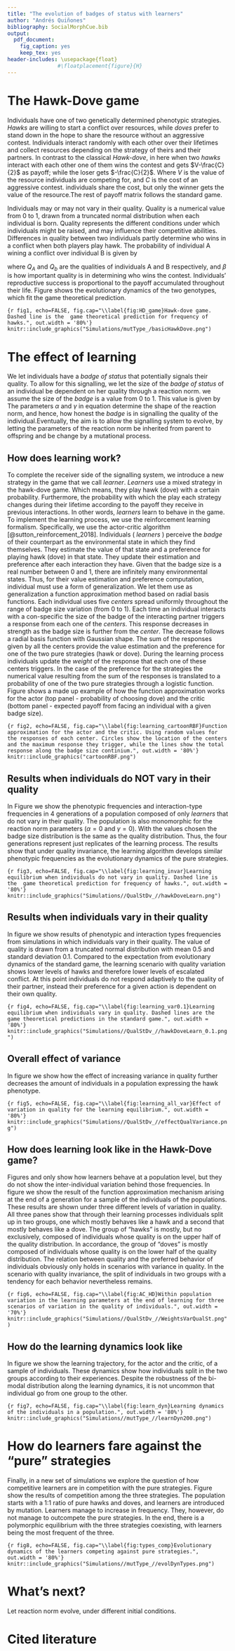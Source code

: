 ```yaml
---
title: "The evolution of badges of status with learners"
author: "Andrés Quiñones"
bibliography: SocialMorphCue.bib
output: 
  pdf_document: 
    fig_caption: yes
    keep_tex: yes
header-includes: \usepackage{float}
                #\floatplacement{figure}{H}
---
```


# The Hawk-Dove game

Individuals have one of two genetically determined phenotypic strategies. _Hawks_ are willing to start a conflict over resources, while _doves_ prefer to stand down in the hope to share the resource without an aggressive contest. Individuals interact randomly with each other over their lifetimes and collect resources depending on the strategy of theirs and their partners. In contrast to the classical _Hawk-dove_, in here when two _hawks_ interact with each other one of them wins the contest and gets $V-\frac{C}{2}$ as payoff; while the loser gets $-\frac{C}{2}$. Where $V$ is the value of the resource individuals are competing for, and $C$ is the cost of an aggressive contest. individuals share the cost, but only the winner gets the value of the resource.The rest of payoff matrix follows the standard game.

Individuals may or may not vary in their quality. Quality is a numerical value from 0 to 1, drawn from a truncated normal distribution when each individual is born. Quality represents the different conditions under which individuals might be raised, and may influence their competitive abilities. Differences in quality between two individuals partly determine who wins in a conflict when both players play hawk. The probability of individual A wining a conflict over individual B is given by

\begin{equation}
p(A)=\frac{1}{1+e^{-\beta(Q_A-Q_B)}},
\end{equation}

where $Q_A$ and $Q_b$ are the qualities of individuals A and B respectively, and $\beta$ is how important quality is in determining who wins the contest. 
Individuals' reproductive success is proportional to the payoff accumulated
throughout their life. Figure \ref{fig:HD_game} shows the evolutionary dynamics 
of  the two genotypes, which fit the game theoretical prediction.


```{r fig1, echo=FALSE, fig.cap="\\label{fig:HD_game}Hawk-dove game. Dashed line is the  game theoretical prediction for frequency of hawks.", out.width = '80%'}
knitr::include_graphics("Simulations/mutType_/basicHawkDove.png")
```


# The effect of learning 

We let individuals have a _badge of status_ that potentially signals their 
quality. To allow for this signalling, we let the size of the _badge of status_ 
of an individual be dependent on her quality through a reaction norm. we assume the size of the _badge_ is a value from 0 to 1. This value is given by
\begin{equation}
s_i = \frac{1}{1+e^{-(\alpha_i+\gamma_iQ_i)}}
\label{eq:react_norm}
\end{equation}
The parameters $\alpha$ and $\gamma$ in equation \ref{eq:react_norm} determine 
the shape of the reaction norm, and hence, how honest the _badge_ is in 
signalling the quality of the individual.Eventually, the aim is to allow the 
signalling system to evolve, by letting the parameters of the reaction norm be inherited from parent to offspring and be change by a mutational process.

## How does learning work?

To complete the receiver side of the signalling system, we introduce a new 
strategy in the game that we call _learner_. _Learners_ use a mixed strategy in 
the hawk-dove game. Which means, they play hawk (dove) with a certain probability.
Furthermore, the probability with which the play each strategy changes during their lifetime according to the payoff they receive in previous interactions. In other words, _learners_ learn to behave in the game. To implement the learning
process, we use the reinforcement learning formalism. Specifically, we use the actor-critic algorithm [@sutton_reinforcement_2018]. Individuals ( _learners_ ) perceive the _badge_ of their counterpart as the environmental state in which they find themselves. They estimate the value of that state and a preference for playing hawk (dove) in that state. They update their estimation and preference after each interaction they have. Given that the badge size is a real number between 0 and 1, there are infinitely many environmental states. Thus, for their value estimation and preference computation, individual must use a form of generalization. We let them
use as generalization a function approximation method based on radial basis functions. Each individual uses five _centers_ spread uniformly throughout the range of badge size variation (from 0 to 1). Each time an individual interacts with a con-specific the size of the badge of the interacting partner triggers a response from each one of the _centers_. This response decreases in strength as the badge size is further from the _center_. The decrease follows a radial basis function with Gaussian shape. The sum of the responses given by all the centers provide the value estimation and the preference for one of the two pure strategies (hawk or dove). During the learning process individuals update the _weight_ of the response that each one of these centers triggers. In the case of the preference for the strategies the numerical value resulting from the sum of the responses is translated to a probability of one of the two pure strategies through a logistic function. Figure \ref{fig:learning_cartoonRBF} shows a made up example of how the function approximation works for the actor (top panel - probability of choosing dove) and the critic (bottom panel - expected payoff from facing an individual with a given badge size).

```{r fig2, echo=FALSE, fig.cap="\\label{fig:learning_cartoonRBF}Function approximation for the actor and the critic. Using random values for the responses of each center. Circles show the location of the centers and the maximum response they trigger, while the lines show the total response along the badge size continium.", out.width = '80%'}
knitr::include_graphics("cartoonRBF.png")
```


## Results when individuals do NOT vary in their quality

In Figure \ref{fig:learning_invar} we show the phenotypic frequencies and interaction-type frequencies in 4 generations of a population composed of only _learners_ that do not vary in their quality. The population is also monomorphic for the reaction norm parameters ($\alpha=0$ and $\gamma=0$). With the values chosen the badge size distribution is the same as the quality distribution. Thus, the four generations represent just replicates of the learning process. The results show that under quality invariance, the learning algorithm develops similar phenotypic frequencies as the evolutionary dynamics of the pure strategies.

```{r fig3, echo=FALSE, fig.cap="\\label{fig:learning_invar}Learning equilibrium when individuals do not vary in quality. Dashed line is the  game theoretical prediction for frequency of hawks.", out.width = '80%'}
knitr::include_graphics("Simulations//QualStDv_//hawkDoveLearn.png")
```


## Results when individuals vary in their quality

In figure \ref{fig:learning_var0.1} we show results of phenotypic and interaction types frequencies from simulations in which individuals vary in their quality. 
The value of quality is drawn from a truncated normal distribution with mean 0.5 
and standard deviation 0.1. Compared to the expectation from evolutionary dynamics of the standard game, the learning scenario with quality variation shows lower levels of hawks and therefore lower levels of escalated conflict. At this point individuals do not respond adaptively to the quality of their partner, instead their preference for a given action is dependent on their own quality. 

```{r fig4, echo=FALSE, fig.cap="\\label{fig:learning_var0.1}Learning equilibrium when individuals vary in quality. Dashed lines are the  game theoretical predictions in the standard game.", out.width = '80%'}
knitr::include_graphics("Simulations//QualStDv_//hawkDoveLearn_0.1.png")
```

## Overall effect of variance

In figure \ref{fig:learning_all_var} we show how the effect of increasing 
variance in quality further decreases the amount of individuals in a population 
expressing the hawk phenotype.

```{r fig5, echo=FALSE, fig.cap="\\label{fig:learning_all_var}Effect of variation in quality for the learning equilibrium.", out.width = '80%'}
knitr::include_graphics("Simulations//QualStDv_//effectQualVariance.png")
```


## How does learning look like in the Hawk-Dove game?

Figures \ref{fig:learning_var0.1} and \ref{fig:learning_all_var} only show how learners behave at a population level, but they do not show the inter-individual variation behind those frequencies. In figure \ref{fig:AC_HD} we show the result of the function approximation mechanism arising at the end of a generation for a sample of the individuals of the populations. These results are shown under three different levels of variation in quality. All three panes show that through their learning processes individuals split up in two groups, one which mostly behaves like a hawk and a second that mostly behaves like a dove. The group of "hawks" is mostly, but no exclusively, composed of individuals whose quality is on the upper half of the quality distribution. In accordance, the group of "doves" is mostly composed of individuals whose quality is on the lower half of the quality distribution. The relation between quality and the preferred behavior of individuals obviously only holds in scenarios with variance in quality. In the scenario with quality invariance, the split of individuals in two groups with a tendency for each behavior nevertheless remains. 

```{r fig6, echo=FALSE, fig.cap="\\label{fig:AC_HD}Within population variation in the learning parameters at the end of learning for three scenarios of variation in the quality of individuals.", out.width = '70%'}
knitr::include_graphics("Simulations//QualStDv_//WeightsVarQualSt.png")
```

## How do the learning dynamics look like

In figure \ref{fig:learn_dyn} we show the learning trajectory, for the actor and the critic, of a sample of individuals. These dynamics show how individuals split in the two groups according to their experiences. Despite the robustness of the bi-modal distribution along the learning dynamics, it is not uncommon that individual go from one group to the other. 

```{r fig7, echo=FALSE, fig.cap="\\label{fig:learn_dyn}Learning dynamics of the individuals in a population.", out.width = '80%'}
knitr::include_graphics("Simulations//mutType_//learnDyn200.png")
```


# How do learners fare against the "pure" strategies

Finally, in a new set of simulations we explore the question of how competitive learners are in competition with the pure strategies. Figure \ref{fig:types_comp}
show the results of competition among the three strategies. The population starts with a 1:1 ratio of pure hawks and doves, and learners are introduced by mutation. Learners manage to increase in frequency. They, however, do not manage to outcompete the pure strategies. In the end, there is a polymorphic equilibrium with the three strategies coexisting, with learners being the most frequent of the three. 

```{r fig8, echo=FALSE, fig.cap="\\label{fig:types_comp}Evolutionary dynamics of the learners competing against pure strategies.", out.width = '80%'}
knitr::include_graphics("Simulations//mutType_//evolDynTypes.png")
```


# What's next?

Let reaction norm evolve, under different initial conditions. 

# Cited literature

